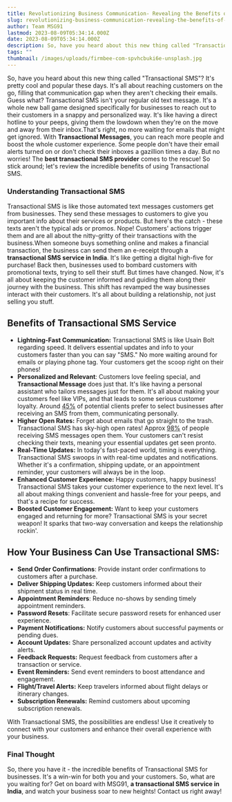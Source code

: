 ```yaml
---
title: Revolutionizing Business Communication- Revealing the Benefits of Transactional SMS Service for Personalized Messaging
slug: revolutionizing-business-communication-revealing-the-benefits-of-transactional-sms-service-for-personalized-messaging
author: Team MSG91
lastmod: 2023-08-09T05:34:14.000Z
date: 2023-08-09T05:34:14.000Z
description: So, have you heard about this new thing called "Transactional SMS"? It's pretty cool and popular these days. It's all about reaching customers on the go, filling that communication gap when they aren't checking their
tags: ""
thumbnail: /images/uploads/firmbee-com-spvhcbuki6e-unsplash.jpg
---
```


So, have you heard about this new thing called "Transactional SMS"? It's pretty cool and popular these days. It's all about reaching customers on the go, filling that communication gap when they aren't checking their emails. Guess what? Transactional SMS isn't your regular old text message. It's a whole new ball game designed specifically for businesses to reach out to their customers in a snappy and personalized way. It's like having a direct hotline to your peeps, giving them the lowdown when they're on the move and away from their inbox.That's right, no more waiting for emails that might get ignored. With **Transactional Messages**, you can reach more people and boost the whole customer experience. Some people don't have their email alerts turned on or don't check their inboxes a gazillion times a day. But no worries! The **best transactional SMS provider** comes to the rescue! So stick around; let's review the incredible benefits of using Transactional SMS.

### Understanding Transactional SMS

Transactional SMS is like those automated text messages customers get from businesses. They send these messages to customers to give you important info about their services or products. But here's the catch - these texts aren't the typical ads or promos. Nope! Customers' actions trigger them and are all about the nitty-gritty of their transactions with the business.When someone buys something online and makes a financial transaction, the business can send them an e-receipt through a **transactional SMS service in India**. It's like getting a digital high-five for purchase! Back then, businesses used to bombard customers with promotional texts, trying to sell their stuff. But times have changed. Now, it's all about keeping the customer informed and guiding them along their journey with the business. This shift has revamped the way businesses interact with their customers. It's all about building a relationship, not just selling you stuff.

Benefits of Transactional SMS Service
-------------------------------------

* **Lightning-Fast Communication:** Transactional SMS is like Usain Bolt regarding speed. It delivers essential updates and info to your customers faster than you can say "SMS." No more waiting around for emails or playing phone tag. Your customers get the scoop right on their phones!
* **Personalized and Relevant**: Customers love feeling special, and **Transactional Message** does just that. It's like having a personal assistant who tailors messages just for them. It's all about making your customers feel like VIPs, and that leads to some serious customer loyalty. Around [45%](https://www.slicktext.com/blog/2018/11/44-mind-blowing-sms-marketing-and-texting-statistics/) of potential clients prefer to select businesses after receiving an SMS from them, communicating personally.
* **Higher Open Rates:** Forget about emails that go straight to the trash. Transactional SMS has sky-high open rates! Approx [98%](https://mobilemonkey.com/blog/sms-marketing-statistics) of people receiving SMS messages open them. Your customers can't resist checking their texts, meaning your essential updates get seen pronto.
* **Real-Time Updates:** In today's fast-paced world, timing is everything. Transactional SMS swoops in with real-time updates and notifications. Whether it's a confirmation, shipping update, or an appointment reminder, your customers will always be in the loop.
* **Enhanced Customer Experience:** Happy customers, happy business! Transactional SMS takes your customer experience to the next level. It's all about making things convenient and hassle-free for your peeps, and that's a recipe for success.
* **Boosted Customer Engagement:** Want to keep your customers engaged and returning for more? Transactional SMS is your secret weapon! It sparks that two-way conversation and keeps the relationship rockin'.

**How Your Business Can Use Transactional SMS:**
------------------------------------------------

* **Send Order Confirmations**: Provide instant order confirmations to customers after a purchase.
* **Deliver Shipping Updates:** Keep customers informed about their shipment status in real time.
* **Appointment Reminders**: Reduce no-shows by sending timely appointment reminders.
* **Password Resets**: Facilitate secure password resets for enhanced user experience.
* **Payment Notifications:** Notify customers about successful payments or pending dues.
* **Account Updates:** Share personalized account updates and activity alerts.
* **Feedback Requests:** Request feedback from customers after a transaction or service.
* **Event Reminders:** Send event reminders to boost attendance and engagement.
* **Flight/Travel Alerts:** Keep travelers informed about flight delays or itinerary changes.
* **Subscription Renewals:** Remind customers about upcoming subscription renewals.

With Transactional SMS, the possibilities are endless! Use it creatively to connect with your customers and enhance their overall experience with your business.

### Final Thought

So, there you have it - the incredible benefits of Transactional SMS for businesses. It's a win-win for both you and your customers. So, what are you waiting for? Get on board with MSG91, **a transactional SMS service in India**, and watch your business soar to new heights! Contact us right away!  


